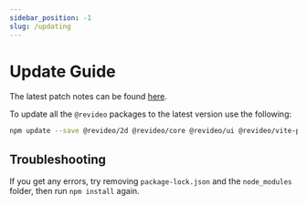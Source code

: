 ```yaml
---
sidebar_position: -1
slug: /updating
---
```


# Update Guide

The latest patch notes can be found
[here](https://github.com/revideo/revideo/releases).

To update all the `@revideo` packages to the latest version use the
following:

```bash
npm update --save @revideo/2d @revideo/core @revideo/ui @revideo/vite-plugin
```

## Troubleshooting

If you get any errors, try removing `package-lock.json` and the `node_modules`
folder, then run `npm install` again.
